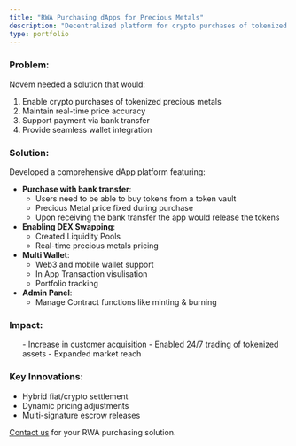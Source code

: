 ```yaml
---
title: "RWA Purchasing dApps for Precious Metals"
description: "Decentralized platform for crypto purchases of tokenized precious metals"
type: portfolio
---
```



### Problem:
Novem needed a solution that would:
1. Enable crypto purchases of tokenized precious metals
2. Maintain real-time price accuracy
3. Support payment via bank transfer
4. Provide seamless wallet integration

### Solution:
Developed a comprehensive dApp platform featuring:
- **Purchase with bank transfer**:
  - Users need to be able to buy tokens from a token vault
  - Precious Metal price fixed during purchase
  - Upon receiving the bank transfer the app would release the tokens
- **Enabling DEX Swapping**:
  - Created Liquidity Pools
  - Real-time precious metals pricing   
- **Multi Wallet**:
  - Web3 and mobile wallet support
  - In App Transaction visulisation
  - Portfolio tracking
- **Admin Panel**:
  - Manage Contract functions like minting & burning 

### Impact:
<ul className="impact-list">
- Increase in customer acquisition
- Enabled 24/7 trading of tokenized assets
- Expanded market reach
</ul>

### Key Innovations:
- Hybrid fiat/crypto settlement
- Dynamic pricing adjustments
- Multi-signature escrow releases

[Contact us](/contact) for your RWA purchasing solution.

